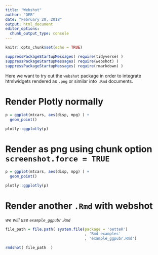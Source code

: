 ```yaml
---
title: "Webshot"
author: "OEB"
date: "February 20, 2018"
output: html_document
editor_options: 
  chunk_output_type: console
---
```


```r
knitr::opts_chunk$set(echo = TRUE)
```

```r
suppressPackageStartupMessages( require(tidyverse) )
suppressPackageStartupMessages( require(webshot) )
suppressPackageStartupMessages( require(rmarkdown) )


```


Here we want to try out the `webshot` package in order to integrate htmlwidgets rendered as `.png` or similar into `.Rmd` documents.

# Render Plotly normally

```r

p = ggplot(mtcars, aes(disp, mpg) ) +
  geom_point()

plotly::ggplotly(p)

```


# Render as png using chunk option `screenshot.force = TRUE`

```r

p = ggplot(mtcars, aes(disp, mpg) ) +
  geom_point()

plotly::ggplotly(p)

```


# Render another `.Rmd` with webshot

*we will use `example_ggpubr.Rmd`*

```r

file_path = file.path( system.file(package = 'oetteR')
                                   , 'Rmd examples'
                                   , 'example_ggpubr.Rmd')

rmdshot( file_path  )

```



